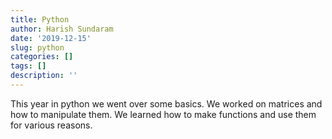 ```yaml
---
title: Python
author: Harish Sundaram
date: '2019-12-15'
slug: python
categories: []
tags: []
description: ''
---
```

This year in python we went over some basics. We worked on matrices and how to manipulate them. We learned how to make functions and use them for various reasons.
